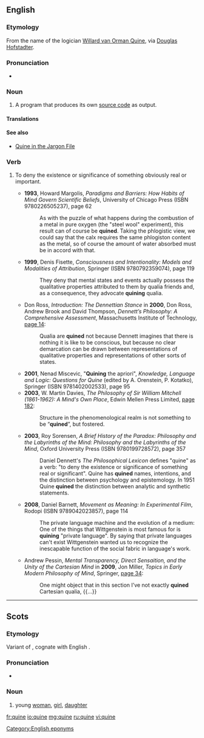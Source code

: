 ==English==
{{wikipedia}}

===Etymology===
From the name of the logician [[w:Willard Van Orman Quine|Willard van Orman Quine]], via [[w:Douglas Hofstadter|Douglas Hofstadter]].

===Pronunciation===
* {{a|US}} {{IPA|/kwaɪn/|lang=en}}

===Noun===
{{en-noun}}

# {{context|computing|lang=en}} A program that produces its own [[source code]] as output.

====Translations====
{{trans-top|program that outputs its own source code}}
{{trans-mid}}
{{trans-bottom}}

====See also====
* [http://www.catb.org/jargon/html/Q/quine.html Quine in the Jargon File]

===Verb===
{{en-verb|quin|es}}

# {{rfv-sense}} {{context|philosophy|lang=en}} To deny the existence or significance of something obviously real or important.
#* '''1993''', Howard Margolis, ''Paradigms and Barriers: How Habits of Mind Govern Scientific Beliefs'', University of Chicago Press (ISBN 9780226505237), page 62
#*: As with the puzzle of what happens during the combustion of a metal in pure oxygen (the "steel wool" experiment), this result can of course be '''quined'''. Taking the phlogistic view, we could say that the calx requires the same phlogiston content as the metal, so of course the amount of water absorbed must be in accord with that.
#* '''1999''', Denis Fisette, ''Consciousness and Intentionality: Models and Modalities of Attribution'', Springer (ISBN 9780792359074), page 119
#*: They deny that mental states and events actually possess the qualitative properties attributed to them by qualia friends and, as a consequence, they advocate '''quining''' qualia.
#* Don Ross, ''Introduction: The Dennettian Stance'' in '''2000''', Don Ross, Andrew Brook and David Thompson, ''Dennett’s Philosophy: A Comprehensive Assessment'', Massachusetts Institute of Technology, [http://books.google.com/books?id=jDwFYqcMEScC&pg=PA14&dq=%22quined%22#v=onepage page 14]:
#*: Qualia are '''quined''' not because Dennett imagines that there is nothing it is like to be conscious, but because no clear demarcation can be drawn between representations of qualitative properties and representations of other sorts of states. 
#* '''2001''', Nenad Miscevic, "'''Quining''' the apriori", ''Knowledge, Language and Logic: Questions for Quine'' (edited by A. Orenstein, P. Kotatko), Springer (ISBN 9781402002533), page 95
#* '''2003''', W. Martin Davies, ''The Philosophy of Sir William Mitchell (1861-1962): A Mind's Own Place'', Edwin Mellen Press Limited, [http://books.google.com/books?id=0d_WAAAAMAAJ&pg=PA182&dq=%22quined%22#search_anchor page 182]:
#*: Structure in the phenomenological realm is not something to be “'''quined'''”, but fostered.
#* '''2003''', Roy Sorensen, ''A Brief History of the Paradox: Philosophy and the Labyrinths of the Mind: Philosophy and the Labyrinths of the Mind'', Oxford University Press (ISBN 9780199728572), page 357
#*: Daniel Dennett's ''The Philosophical Lexicon'' defines "quine" as a verb: "to deny the existence or significance of something real or significant". Quine has '''quined''' names, intentions, and the distinction between psychology and  epistemology. In 1951 Quine '''quined''' the distinction between analytic and synthetic statements.
#* '''2008''', Daniel Barnett, ''Movement as Meaning: In Experimental Film'', Rodopi (ISBN 9789042023857), page 114
#*: The private language machine and the evolution of a medium: One of the things that Wittgenstein is most famous for is '''quining''' "private language". By saying that private languages can't exist Wittgenstein wanted us to recognize the inescapable function of the social fabric in language's work.
#* Andrew Pessin, ''Mental Transparency, Direct Sensaition, and the Unity of the Cartesian Mind'' in '''2009''', Jon Miller, ''Topics in Early Modern Philosophy of Mind'', Springer, [http://books.google.com/books?id=HDEyqVo_RdAC&pg=PA34&dq=%22quined%22#v=onepage page 34]:
#*: One might object that in this section I’ve not exactly '''quined''' Cartesian qualia, {{...}}

[[Category:English eponyms]]

----

==Scots==

===Etymology===
Variant of {{term|quean|lang=sco}}, cognate with English {{term|queen|lang=en}}.

===Pronunciation===
* {{IPA|/kwəin/|lang=sco}}

===Noun===
{{sco-noun}}

# {{context|Doric|lang=sco}} young [[woman]], [[girl]], [[daughter]]

[[fr:quine]]
[[io:quine]]
[[mg:quine]]
[[ru:quine]]
[[vi:quine]]
